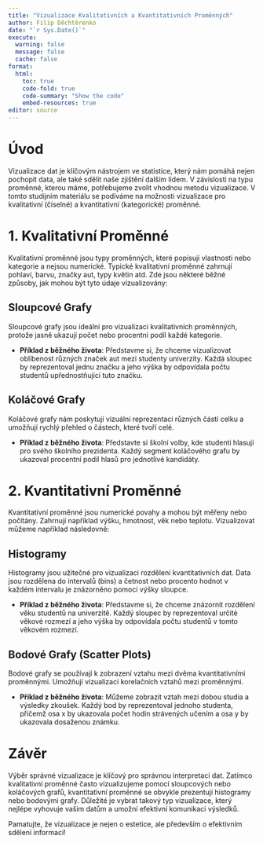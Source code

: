 ```yaml
---
title: "Vizualizace Kvalitativních a Kvantitativních Proměnných"
author: Filip Děchtěrenko
date: "`r Sys.Date()`"
execute:
  warning: false
  message: false
  cache: false
format:
  html:
    toc: true
    code-fold: true
    code-summary: "Show the code"
    embed-resources: true
editor: source
---
```


# Úvod

Vizualizace dat je klíčovým nástrojem ve statistice, který nám pomáhá nejen pochopit data, ale také sdělit naše zjištění dalším lidem. V závislosti na typu proměnné, kterou máme, potřebujeme zvolit vhodnou metodu vizualizace. V tomto studijním materiálu se podíváme na možnosti vizualizace pro kvalitativní (číselné) a kvantitativní (kategorické) proměnné.

# 1. Kvalitativní Proměnné

Kvalitativní proměnné jsou typy proměnných, které popisují vlastnosti nebo kategorie a nejsou numerické. Typické kvalitativní proměnné zahrnují pohlaví, barvu, značky aut, typy květin atd. Zde jsou některé běžné způsoby, jak mohou být tyto údaje vizualizovány:

## Sloupcové Grafy

Sloupcové grafy jsou ideální pro vizualizaci kvalitativních proměnných, protože jasně ukazují počet nebo procentní podíl každé kategorie. 

- **Příklad z běžného života**: Představme si, že chceme vizualizovat oblíbenost různých značek aut mezi studenty univerzity. Každá sloupec by reprezentoval jednu značku a jeho výška by odpovídala počtu studentů upřednostňující tuto značku.

## Koláčové Grafy

Koláčové grafy nám poskytují vizuální reprezentaci různých částí celku a umožňují rychlý přehled o částech, které tvoří celé.

- **Příklad z běžného života**: Představte si školní volby, kde studenti hlasují pro svého školního prezidenta. Každý segment koláčového grafu by ukazoval procentní podíl hlasů pro jednotlivé kandidáty.

# 2. Kvantitativní Proměnné

Kvantitativní proměnné jsou numerické povahy a mohou být měřeny nebo počítány. Zahrnují například výšku, hmotnost, věk nebo teplotu. Vizualizovat můžeme například následovně:

## Histogramy

Histogramy jsou užitečné pro vizualizaci rozdělení kvantitativních dat. Data jsou rozdělena do intervalů (bins) a četnost nebo procento hodnot v každém intervalu je znázorněno pomocí výšky sloupce.

- **Příklad z běžného života**: Představme si, že chceme znázornit rozdělení věku studentů na univerzitě. Každý sloupec by reprezentoval určité věkové rozmezí a jeho výška by odpovídala počtu studentů v tomto věkovém rozmezí.

## Bodové Grafy (Scatter Plots)

Bodové grafy se používají k zobrazení vztahu mezi dvěma kvantitativními proměnnými. Umožňují vizualizaci korelačních vztahů mezi proměnnými.

- **Příklad z běžného života**: Můžeme zobrazit vztah mezi dobou studia a výsledky zkoušek. Každý bod by reprezentoval jednoho studenta, přičemž osa x by ukazovala počet hodin strávených učením a osa y by ukazovala dosaženou známku.

# Závěr

Výběr správné vizualizace je klíčový pro správnou interpretaci dat. Zatímco kvalitativní proměnné často vizualizujeme pomocí sloupcových nebo koláčových grafů, kvantitativní proměnné se obvykle prezentují histogramy nebo bodovými grafy. Důležité je vybrat takový typ vizualizace, který nejlépe vyhovuje vašim datům a umožní efektivní komunikaci výsledků. 

Pamatujte, že vizualizace je nejen o estetice, ale především o efektivním sdělení informací!

